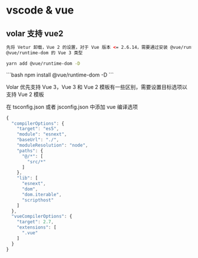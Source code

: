 # vscode & vue


## volar 支持 vue2

```html
先将 Vetur 卸载，Vue 2 的设置，对于 Vue 版本 <= 2.6.14，需要通过安装 @vue/runtime-dom 添加 JSX 类型， 此扩展需要来自
@vue/runtime-dom 的 Vue 3 类型
```

<Tabs>
<TabItem label="yarn" value="yarn">

```bash
yarn add @vue/runtime-dom -D
```

</TabItem>
<TabItem label="npm" value="npm">
```bash
npm install @vue/runtime-dom -D
```
</TabItem>
</Tabs>

Volar 优先支持 Vue 3，Vue 3 和 Vue 2 模板有一些区别，需要设置目标选项以支持 Vue 2 模板

在 tsconfig.json 或者 jsconfig.json 中添加 vue 编译选项

```js
{
  "compilerOptions": {
    "target": "es5",
    "module": "esnext",
    "baseUrl": "./",
    "moduleResolution": "node",
    "paths": {
      "@/*": [
        "src/*"
      ]
    },
    "lib": [
      "esnext",
      "dom",
      "dom.iterable",
      "scripthost"
    ]
  },
  "vueCompilerOptions": {
    "target": 2.7,
    "extensions": [
      ".vue"
    ]
  }
}
```
